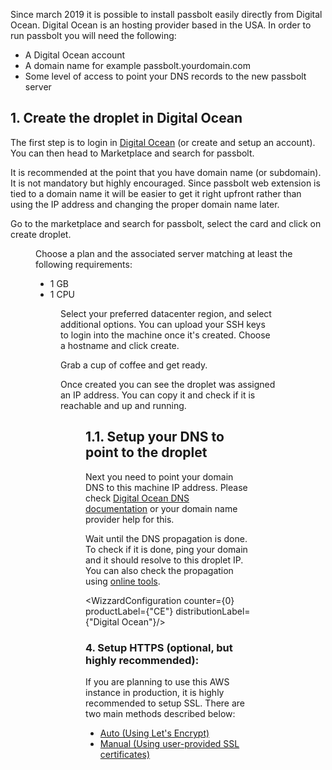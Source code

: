 
Since march 2019 it is possible to install passbolt easily directly from Digital Ocean.
Digital Ocean is an hosting provider based in the USA. In order to run passbolt
you will need the following:
- A Digital Ocean account
- A domain name for example passbolt.yourdomain.com
- Some level of access to point your DNS records to the new passbolt server

## 1. Create the droplet in Digital Ocean

The first step is to login in [Digital Ocean](https://cloud.digitalocean.com) (or create and setup an account).
You can then head to Marketplace and search for passbolt.

It is recommended at the point that you have domain name (or subdomain). It is not mandatory but
highly encouraged. Since passbolt web extension is tied to a domain name it will be easier to get
it right upfront rather than using the IP address and changing the proper domain name later.

Go to the marketplace and search for passbolt, select the card and click on create
droplet.

<Figure src='https://help.passbolt.com/assets/img/help/2019/03/digital-ocean/001_create_droplet.png' alt='Create Doplet' caption='fig. Create Doplet' />

Choose a plan and the associated server matching at least the following requirements:
- 1 GB
- 1 CPU

<Figure src='https://help.passbolt.com/assets/img/help/2019/03/digital-ocean/002_choose_plan.png' alt='Choose Plan' caption='fig. Choose Plan' />


Select your preferred datacenter region, and select additional options.
You can upload your SSH keys to login into the machine once it's created.
Choose a hostname and click create.

Grab a cup of coffee and get ready.

Once created you can see the droplet was assigned an IP address.
You can copy it and check if it is reachable and up and running.

<Figure src='https://help.passbolt.com/assets/img/help/2019/03/digital-ocean/005_highlight_copy_ip.png' alt='Copy the IP address' caption='fig. Copy the IP address' />


## 1.1. Setup your DNS to point to the droplet

Next you need to point your domain DNS to this machine IP address. Please check
[Digital Ocean DNS documentation](https://www.digitalocean.com/docs/networking/dns/)
or your domain name provider help for this.

Wait until the DNS propagation is done. To check if it is done, ping your domain and it should
resolve to this droplet IP. You can also check the propagation using
[online tools](https://www.whatsmydns.net/).


<WizzardConfiguration counter={0} productLabel={"CE"} distributionLabel={"Digital Ocean"}/>
<AdminConfiguration counter={0} />

### 4. Setup HTTPS (optional, but highly recommended):

If you are planning to use this AWS instance in production, it is highly recommended to setup SSL. There are two main methods described below:

<div>
    <ul>
        <li><a href={`https://help.passbolt.com/configure/https/${props.productName.toLowerCase()}/aws/auto.html`}>Auto (Using Let's Encrypt)</a></li>
        <li><a href={`https://help.passbolt.com/configure/https/${props.productName.toLowerCase()}/debian/manual.html`}>Manual (Using user-provided SSL certificates)</a></li>
    </ul>
</div>